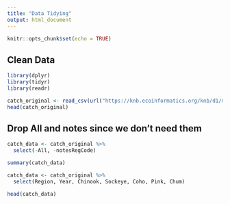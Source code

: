 ```yaml
---
title: "Data Tidying"
output: html_document
---
```


```r
knitr::opts_chunk$set(echo = TRUE)
```

## Clean Data

```r
library(dplyr)
library(tidyr)
library(readr)
```
```r
catch_original <- read_csv(url("https://knb.ecoinformatics.org/knb/d1/mn/v2/object/df35b.302.1", method = "libcurl"))
head(catch_original)
```
## Drop All and notes since we don't need them

```r
catch_data <- catch_original %>% 
  select(-All, -notesRegCode)

summary(catch_data)
```
```r
catch_data <- catch_original %>% 
  select(Region, Year, Chinook, Sockeye, Coho, Pink, Chum)

head(catch_data)
```


